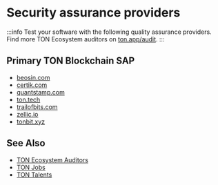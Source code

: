 
# Security assurance providers

:::info
Test your software with the following quality assurance providers.
Find more TON Ecosystem auditors on [ton.app/audit](https://ton.app/audit).
:::

## Primary TON Blockchain SAP

* [beosin.com](https://beosin.com/?lang=en-US)
* [certik.com](https://www.certik.com/)
* [quantstamp.com](https://quantstamp.com/)
* [ton.tech](https://ton.tech/)
* [trailofbits.com](https://www.trailofbits.com/)
* [zellic.io](https://www.zellic.io/)
* [tonbit.xyz](https://www.tonbit.xyz/)


## See Also
* [TON Ecosystem Auditors](https://ton.app/audit)
* [TON Jobs](https://jobs.ton.org/jobs)
* [TON Talents](https://ton.org/en/talents)
